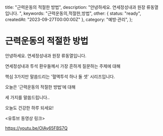   title: "근력운동의 적절한 방법",
  description: "안녕하세요. 연세정성내과 원장 류동열입니다. ",
  keywords: "근력운동의,적절한,방법",
  other: { status: "ready", createdAt: "2023-09-27T00:00:00Z" },
  category: "예방·관리",
};

# 근력운동의 적절한 방법

안녕하세요. 연세정성내과 원장 류동열입니다.

연세정성내과 투석 환우들께서 가장 흔하게 질문하는 주제에 대해

핵심 3가지만 말씀드리는 '혈액투석 하나 둘 셋' 시리즈입니다.

오늘은 ‘근력운동의 적절한 방법’에 대해

세 가지를 말씀드립니다..

오늘도 건강한 하루 되세요!

&lt;유튜브 동영상 링크&gt;

https://youtu.be/OlAy65FBS7Q
